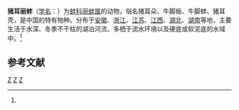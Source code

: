 {{Speciesbox
| taxon = Lamprotula rochechouarti
| binomial_authority = (Heude, 1875)<ref name='id11277'>{{cite web| url =http://www.bioinfo.cn/db05/BjdwSpecies.php?action=view&id=11277| title =猪耳丽蚌| work =《中国动物物种编目数据库》| publisher =中国科学院微生物研究所| author =中国科学院动物研究所| accessdate =2009-04-28| deadurl =yes| archiveurl =https://web.archive.org/web/20160305002412/http://www.bioinfo.cn/db05/BjdwSpecies.php?action=view&id=11277| archivedate =2016-03-05}}</ref>
}}

'''猪耳丽蚌'''（[[学名|学名]]：{{lang|la|''Lamprotula rochechouarti''}}）为[[蚌科|蚌科]][[丽蚌属|丽蚌属]]的动物，俗名猪耳朵、牛脚板、牛脚蚌、猪耳壳，是中国的特有物种。分布于[[安徽|安徽]]、[[浙江|浙江]]、[[江苏|江苏]]、[[江西|江西]]、[[湖北|湖北]]、[[湖南|湖南]]等地，主要生活于水深、冬季不干枯的湖泊河流、多栖于流水环境以及硬底或软泥底的水域中。<ref name='id11277'/>

== 参考文献 ==
{{reflist}}

{{taxonbar}}
[[Category:_1875年描述的动物|Z]]
[[Category:丽蚌属|Z]]
[[Category:_中国特有种|Z]]